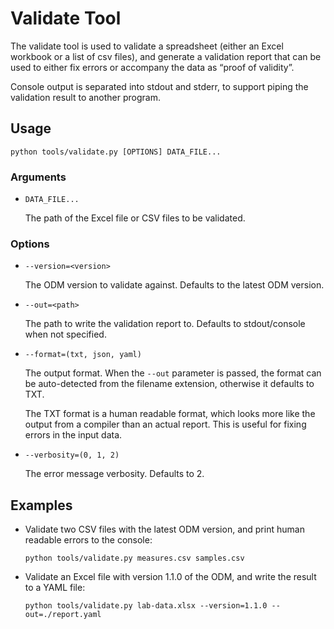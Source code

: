# Validate Tool

The validate tool is used to validate a spreadsheet (either an Excel workbook
or a list of csv files), and generate a validation report that can be used to
either fix errors or accompany the data as "proof of validity".

Console output is separated into stdout and stderr, to support piping the
validation result to another program.

## Usage

` python tools/validate.py [OPTIONS] DATA_FILE...`

### Arguments

- `DATA_FILE...`

  The path of the Excel file or CSV files to be validated.

### Options

- `--version=<version>`

  The ODM version to validate against. Defaults to the latest ODM version.

- `--out=<path>`

  The path to write the validation report to. Defaults to stdout/console when
  not specified.

- `--format=(txt, json, yaml)`

  The output format. When the `--out` parameter is passed, the format can be
  auto-detected from the filename extension, otherwise it defaults to TXT.

  The TXT format is a human readable format, which looks more like the output
  from a compiler than an actual report. This is useful for fixing errors in
  the input data.

- `--verbosity=(0, 1, 2)`

  The error message verbosity. Defaults to 2.

## Examples

- Validate two CSV files with the latest ODM version, and print human readable
  errors to the console:

    `python tools/validate.py measures.csv samples.csv`

- Validate an Excel file with version 1.1.0 of the ODM, and write the result to
  a YAML file:

    `python tools/validate.py lab-data.xlsx --version=1.1.0 --out=./report.yaml`
